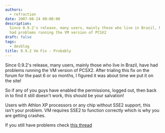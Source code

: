 ```yaml
---
authors:
  - refraction
date: 2007-08-24 00:00:00
description:
  Since 0.9.2's release, many users, mainly those who live in Brazil, have
  had problems running the VM version of PCSX2
draft: false
tags:
  - devblog
title: 0.9.2 Vm Fix - Probably
---
```


Since 0.9.2's release, many users, mainly those who live in Brazil,
have had problems running the VM version of PCSX2. After trialing this
fix on the forum for the past 6 or so months, I figured it was about
time we put it on the site!

<!-- truncate -->

So if any of you guys have enabled the permissions, logged out, then
back in to find it still doesn't work, this should be your salvation!

Users with Athlon XP processors or any chip without SSE2 support, this
isn't your problem. VM requires SSE2 to function correctly which is why
you are getting crashes.

If you still have problems check [this
thread](http://forums.ngemu.com/pcsx2-official-forum/88368-0-9-2-vm-fix.html)
